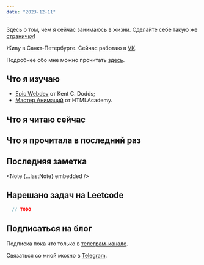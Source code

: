 ```yaml
---
date: "2023-12-11"
---
```

Здесь о том, чем я сейчас занимаюсь в жизни. Сделайте себе такую же <a rel="noreferrer noopener" target="_blank" href="https://nownownow.com/about">страничку</a>!

Живу в Санкт-Петербурге. Сейчас работаю в <a href="https://m.vk.com" rel="noopener noreferrer" target="_blank">VK</a>.

Подробнее обо мне можно прочитать <a href="/posts/about-me">здесь</a>.

## Что я изучаю

- <a href="https://www.epicweb.dev/" target="_blank" rel="noreferrer noopener">Epic Webdev</a> от Kent C. Dodds;
- <a href="https://up.htmlacademy.ru/animation-basics/1" target="_blank" rel="noreferrer noopener">Мастер Анимаций</a> от HTMLAcademy.

## Что я читаю сейчас
<BookItem data={currentBook} />

## Что я прочитала в последний раз
<BookItem data={lastReadBook} />

## Последняя заметка 
<Note {...lastNote} embedded />

## Нарешано задач на Leetcode
```js
  // TODO
```

## Подписаться на блог
Подписка пока что только в <a href="https://t.me/yepstepz_io" target="_blank" rel="noopener noreferrer nofollow">телеграм-канале</a>.

Связаться со мной можно в <a href="https://t.me/yepstepz" target="_blank" rel="noopener noreferrer nofollow">Telegram</a>.
